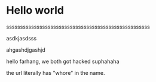 # Hello world

ssssssssssssssssssssssssssssssssssssssssssssssssssss

asdkjasdsss

ahgashdjgashjd

hello farhang, we both got hacked suphahaha

the url literally has "whore" in the name.